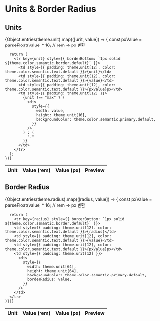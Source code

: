 
<Meta title="Design Tokens/Units & Border Radius" />

# Units & Border Radius

## Units

<table
  style={{ width: "100%" }}>
  <thead>
    <tr>
      <th style={{ padding: theme.unit[12], fontWeight: "bold" }}>
        Unit
      </th>
      <th style={{ padding: theme.unit[12], fontWeight: "bold" }}>
        Value (rem)
      </th>
      <th style={{ padding: theme.unit[12], fontWeight: "bold" }}>
        Value (px)
      </th>
      <th style={{ padding: theme.unit[12], fontWeight: "bold" }}>
        Preview
      </th>
    </tr>
  </thead>
  <tbody>
    {Object.entries(theme.unit).map(([unit, value]) => {
      const pxValue = parseFloat(value) * 16; // rem → px 변환

      return (
        <tr key={unit} style={{ borderBottom: `1px solid ${theme.color.semantic.border.default}` }}>
          <td style={{ padding: theme.unit[12], color: theme.color.semantic.text.default }}>{unit}</td>
          <td style={{ padding: theme.unit[12], color: theme.color.semantic.text.default }}>{value}</td>
          <td style={{ padding: theme.unit[12], color: theme.color.semantic.text.default }}>{pxValue}px</td>
          <td style={{ padding: theme.unit[12] }}>
            {unit !== "max" ? (
              <div
                style={{
                  width: value,
                  height: theme.unit[16],
                  backgroundColor: theme.color.semantic.primary.default,
                }}
              />
            ) : (
              "-"
            )}
          </td>
        </tr>
      );
    })}

  </tbody>
</table>

## Border Radius

<table
  style={{ width: "100%" }}>
  <thead>
    <tr>
      <th style={{ padding: theme.unit[12], fontWeight: "bold" }}>
        Unit
      </th>
      <th style={{ padding: theme.unit[12], fontWeight: "bold" }}>
        Value (rem)
      </th>
      <th style={{ padding: theme.unit[12], fontWeight: "bold" }}>
        Value (px)
      </th>
      <th style={{ padding: theme.unit[12], fontWeight: "bold" }}>
        Preview
      </th>
    </tr>
  </thead>
  <tbody>
    {Object.entries(theme.radius).map(([radius, value]) => {
      const pxValue = parseFloat(value) * 16; // rem → px 변환

      return (
        <tr key={radius} style={{ borderBottom: `1px solid ${theme.color.semantic.border.default}` }}>
        <td style={{ padding: theme.unit[12], color: theme.color.semantic.text.default }}>{radius}</td>
        <td style={{ padding: theme.unit[12], color: theme.color.semantic.text.default }}>{value}</td>
        <td style={{ padding: theme.unit[12], color: theme.color.semantic.text.default }}>{pxValue}px</td>
        <td style={{ padding: theme.unit[12] }}>
          <div
            style={{
              width: theme.unit[64],
              height: theme.unit[64],
              backgroundColor: theme.color.semantic.primary.default,
              borderRadius: value,
            }}
          />
        </td>
      </tr>
    )})}

  </tbody>
</table>
